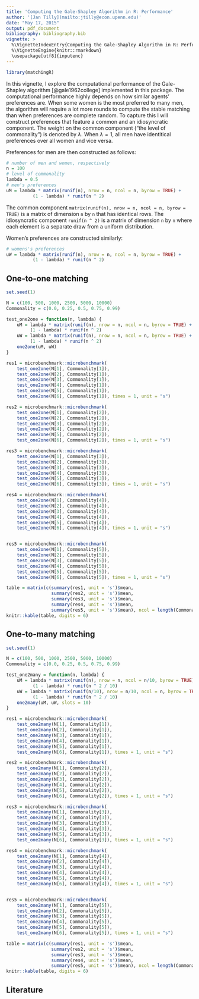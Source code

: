 ```yaml
---
title: 'Computing the Gale-Shapley Algorithm in R: Performance'
author: '[Jan Tilly](mailto:jtilly@econ.upenn.edu)'
date: "May 17, 2015"
output: pdf_document
bibliography: bibliography.bib
vignette: >
  %\VignetteIndexEntry{Computing the Gale-Shapley Algorithm in R: Performance}
  %\VignetteEngine{knitr::rmarkdown}
  \usepackage[utf8]{inputenc}
---
```


```r
library(matchingR)
```
In this vignette, I explore the computational performance of the Gale-Shapley algorithm [@gale1962college] implemented in this package.
The computational performance highly depends on how similar agents' preferences are. When some women is the most preferred to many men,
the algorithm will require a lot more rounds to compute the stable matching than when preferences are complete random. To capture
this I will construct preferences that feature a common and an idiosyncratic component. The weight on the common component ("the level of commonality")
is denoted by $\lambda$. When $\lambda=1$, all men have identitical preferences over all women and vice versa. 

Preferences for men are then constructed as follows:
```r
# number of men and women, respectively
n = 100
# level of commonality
lambda = 0.5
# men's preferences
uM = lambda * matrix(runif(n), nrow = n, ncol = n, byrow = TRUE) +
          (1 - lambda) * runif(n ^ 2)
```
The common component `matrix(runif(n), nrow = n, ncol = n, byrow = TRUE)` is a matrix
of dimension `n` by `n` that has identical rows. The idiosyncratic component `runif(n ^ 2)`
is a matrix of dimension `n` by `n` where each element is a separate draw from a uniform distribution. 

Women's preferences are constructed similarly:
```r
# womens's preferences
uW = lambda * matrix(runif(n), nrow = n, ncol = n, byrow = TRUE) +
          (1 - lambda) * runif(n ^ 2)
```

## One-to-one matching
```r
set.seed(1)

N = c(100, 500, 1000, 2500, 5000, 10000)
Commonality = c(0.0, 0.25, 0.5, 0.75, 0.99)

test_one2one = function(n, lambda) {
    uM = lambda * matrix(runif(n), nrow = n, ncol = n, byrow = TRUE) +
         (1 - lambda) * runif(n ^ 2)
    uW = lambda * matrix(runif(n), nrow = n, ncol = n, byrow = TRUE) +
         (1 - lambda) * runif(n ^ 2)
    one2one(uM, uW)
}
```
```r
res1 = microbenchmark::microbenchmark(
    test_one2one(N[1], Commonality[1]),
    test_one2one(N[2], Commonality[1]),
    test_one2one(N[3], Commonality[1]),
    test_one2one(N[4], Commonality[1]),
    test_one2one(N[5], Commonality[1]),
    test_one2one(N[6], Commonality[1]), times = 1, unit = "s")

res2 = microbenchmark::microbenchmark(
    test_one2one(N[1], Commonality[2]),
    test_one2one(N[2], Commonality[2]),
    test_one2one(N[3], Commonality[2]),
    test_one2one(N[4], Commonality[2]),
    test_one2one(N[5], Commonality[2]),
    test_one2one(N[6], Commonality[2]), times = 1, unit = "s")

res3 = microbenchmark::microbenchmark(
    test_one2one(N[1], Commonality[3]),
    test_one2one(N[2], Commonality[3]),
    test_one2one(N[3], Commonality[3]),
    test_one2one(N[4], Commonality[3]),
    test_one2one(N[5], Commonality[3]),
    test_one2one(N[6], Commonality[3]), times = 1, unit = "s")

res4 = microbenchmark::microbenchmark(
    test_one2one(N[1], Commonality[4]),
    test_one2one(N[2], Commonality[4]),
    test_one2one(N[3], Commonality[4]),
    test_one2one(N[4], Commonality[4]),
    test_one2one(N[5], Commonality[4]),
    test_one2one(N[6], Commonality[4]), times = 1, unit = "s")


res5 = microbenchmark::microbenchmark(
    test_one2one(N[1], Commonality[5]),
    test_one2one(N[2], Commonality[5]),
    test_one2one(N[3], Commonality[5]),
    test_one2one(N[4], Commonality[5]),
    test_one2one(N[5], Commonality[5]),
    test_one2one(N[6], Commonality[5]), times = 1, unit = "s")
```

```r
table = matrix(c(summary(res1, unit = 's')$mean,
                 summary(res2, unit = 's')$mean,
                 summary(res3, unit = 's')$mean,
                 summary(res4, unit = 's')$mean,
                 summary(res5, unit = 's')$mean), ncol = length(Commonality), dimnames = list("N" = format(N, big.mark = ","), "Commonality" = Commonality))
knitr::kable(table, digits = 6)
```

## One-to-many matching
```r
set.seed(1)

N = c(100, 500, 1000, 2500, 5000, 10000)
Commonality = c(0.0, 0.25, 0.5, 0.75, 0.99)

test_one2many = function(n, lambda) {
    uM = lambda * matrix(runif(n), nrow = n, ncol = n/10, byrow = TRUE) +
          (1 - lambda) * runif(n ^ 2 / 10)
    uW = lambda * matrix(runif(n/10), nrow = n/10, ncol = n, byrow = TRUE) +
          (1 - lambda) * runif(n ^ 2 / 10)
    one2many(uM, uW, slots = 10)
}
```
```r
res1 = microbenchmark::microbenchmark(
    test_one2many(N[1], Commonality[1]),
    test_one2many(N[2], Commonality[1]),
    test_one2many(N[3], Commonality[1]),
    test_one2many(N[4], Commonality[1]),
    test_one2many(N[5], Commonality[1]),
    test_one2many(N[6], Commonality[1]), times = 1, unit = "s")

res2 = microbenchmark::microbenchmark(
    test_one2many(N[1], Commonality[2]),
    test_one2many(N[2], Commonality[2]),
    test_one2many(N[3], Commonality[2]),
    test_one2many(N[4], Commonality[2]),
    test_one2many(N[5], Commonality[2]),
    test_one2many(N[6], Commonality[2]), times = 1, unit = "s")

res3 = microbenchmark::microbenchmark(
    test_one2many(N[1], Commonality[3]),
    test_one2many(N[2], Commonality[3]),
    test_one2many(N[3], Commonality[3]),
    test_one2many(N[4], Commonality[3]),
    test_one2many(N[5], Commonality[3]),
    test_one2many(N[6], Commonality[3]), times = 1, unit = "s")

res4 = microbenchmark::microbenchmark(
    test_one2many(N[1], Commonality[4]),
    test_one2many(N[2], Commonality[4]),
    test_one2many(N[3], Commonality[4]),
    test_one2many(N[4], Commonality[4]),
    test_one2many(N[5], Commonality[4]),
    test_one2many(N[6], Commonality[4]), times = 1, unit = "s")


res5 = microbenchmark::microbenchmark(
    test_one2many(N[1], Commonality[5]),
    test_one2many(N[2], Commonality[5]),
    test_one2many(N[3], Commonality[5]),
    test_one2many(N[4], Commonality[5]),
    test_one2many(N[5], Commonality[5]),
    test_one2many(N[6], Commonality[5]), times = 1, unit = "s")
```

```r
table = matrix(c(summary(res1, unit = 's')$mean,
                 summary(res2, unit = 's')$mean,
                 summary(res3, unit = 's')$mean,
                 summary(res4, unit = 's')$mean,
                 summary(res5, unit = 's')$mean), ncol = length(Commonality), dimnames = list("N" = format(N, big.mark = ","), "Commonality" = Commonality))
knitr::kable(table, digits = 6)
```

## Literature
